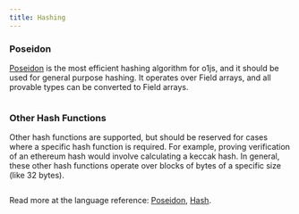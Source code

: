 ```yaml
---
title: Hashing
---
```



### Poseidon

[Poseidon](https://o1-labs.github.io/proof-systems/specs/poseidon.html) is the most efficient hashing algorithm for o1js, and it should be
used for general purpose hashing. It operates over Field arrays, and all provable types can be converted to Field arrays.

```ts file=../snippets/hashing/hashing.ts start=start_poseidon end=end_poseidon

```

### Other Hash Functions

Other hash functions are supported, but should be reserved for cases where a specific hash function is required. For example,
proving verification of an ethereum hash would involve calculating a keccak hash. In general, these other hash functions operate
over blocks of bytes of a specific size (like 32 bytes).

```ts file=../snippets/hashing/hashing.ts start=start_other_hashes end=end_other_hashes

```

Read more at the language reference: [Poseidon](/docs/api-reference/variables/Poseidon.mdx), [Hash](/docs/api-reference/variables/Hash.mdx).
